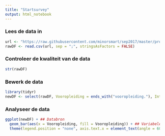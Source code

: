 ```yaml
---
title: "Startsurvey"
output: html_notebook
---
```


### Lees de data in

```r
url <- "https://raw.githubusercontent.com/minorsmart/sep2017/master/proj/survey/Startsurvey.csv"
rawDF <- read.csv(url, sep = ";", stringsAsFactors = FALSE)
```

### Controleer de kwaliteit van de data
```r
str(rawDF)
```

### Bewerk de data
```r
library(tidyr)
newDF <- select(rawDF, Vooropleiding = ends_with("vooropleiding."), Intenties = ends_with("intenties"), Inspiratie = ends_with("geattendeerd."), Voorbereiding = ends_with(".minor."))
```


### Analyseer de data
```r
ggplot(newDF) + ## Databron
  geom_bar(aes(x = Vooropleiding, fill = Vooropleiding)) + ## Variabelen
  theme(legend.position = "none", axis.text.x = element_text(angle = 60, hjust = 1)) ## Opmaak
```